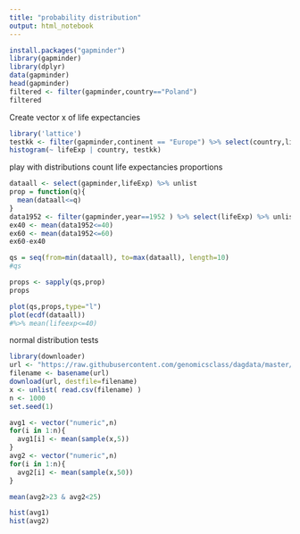 ---
title: "probability distribution"
output: html_notebook
---


```{r}
install.packages("gapminder")
library(gapminder)
library(dplyr)
data(gapminder)
head(gapminder)
filtered <- filter(gapminder,country=="Poland")
filtered
```
Create vector x of life expectancies
```{r}
library('lattice')
testkk <- filter(gapminder,continent == "Europe") %>% select(country,lifeExp) 
histogram(~ lifeExp | country, testkk)

```
play with distributions
count life expectancies proportions
```{r}
dataall <- select(gapminder,lifeExp) %>% unlist
prop = function(q){
  mean(dataall<=q)
}
data1952 <- filter(gapminder,year==1952 ) %>% select(lifeExp) %>% unlist
ex40 <- mean(data1952<=40)
ex60 <- mean(data1952<=60)
ex60-ex40

qs = seq(from=min(dataall), to=max(dataall), length=10)
#qs

props <- sapply(qs,prop)
props

plot(qs,props,type="l")
plot(ecdf(dataall))
#%>% mean(lifeexp<=40)
```
normal distribution tests
```{r}
library(downloader) 
url <- "https://raw.githubusercontent.com/genomicsclass/dagdata/master/inst/extdata/femaleControlsPopulation.csv"
filename <- basename(url)
download(url, destfile=filename)
x <- unlist( read.csv(filename) )
n <- 1000
set.seed(1)

avg1 <- vector("numeric",n)
for(i in 1:n){
  avg1[i] <- mean(sample(x,5)) 
}
avg2 <- vector("numeric",n)
for(i in 1:n){
  avg2[i] <- mean(sample(x,50)) 
}

mean(avg2>23 & avg2<25)

hist(avg1)
hist(avg2)

```



